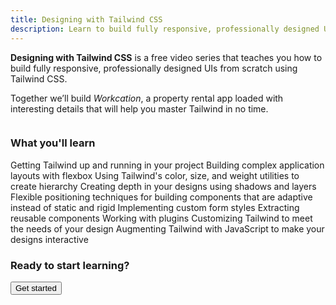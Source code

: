 ```yaml
---
title: Designing with Tailwind CSS
description: Learn to build fully responsive, professionally designed UIs from the creator of the framework.
---
```




**Designing with Tailwind CSS** is a free video series that teaches you how to build fully responsive, professionally designed UIs from scratch using Tailwind CSS.

Together we’ll build _Workcation_, a property rental app loaded with interesting details that will help you master Tailwind in no time.

<img src={workcationScreenshot} alt="" className="rounded-lg" width={1473} height={1059} />

<h3>What you'll learn</h3>

<List>
  <ListItemGood>Getting Tailwind up and running in your project</ListItemGood>
  <ListItemGood>Building complex application layouts with flexbox</ListItemGood>
  <ListItemGood>
    Using Tailwind's color, size, and weight utilities to create hierarchy
  </ListItemGood>
  <ListItemGood>Creating depth in your designs using shadows and layers</ListItemGood>
  <ListItemGood>
    Flexible positioning techniques for building components that are adaptive instead of static and
    rigid
  </ListItemGood>
  <ListItemGood>Implementing custom form styles</ListItemGood>
  <ListItemGood>Extracting reusable components</ListItemGood>
  <ListItemGood>Working with plugins</ListItemGood>
  <ListItemGood>Customizing Tailwind to meet the needs of your design</ListItemGood>
  <ListItemGood>Augmenting Tailwind with JavaScript to make your designs interactive</ListItemGood>
</List>

<h3>Ready to start learning?</h3>

<div className="mt-7">
  <Button href="/course/setting-up-tailwind-and-postcss">Get started</Button>
</div>
